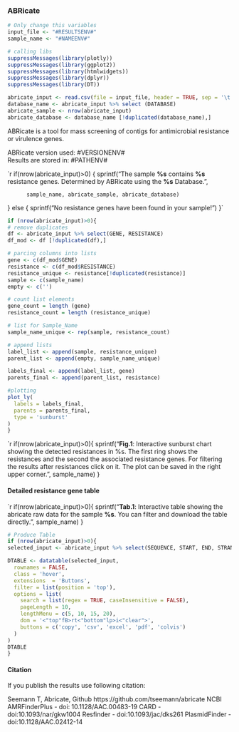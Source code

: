 <!-- Report template, please replace {TOOL}  -->

### ABRicate
 
```r
# Only change this variables
input_file <- "#RESULTSENV#"
sample_name <- "#NAMEENV#"

# calling libs
suppressMessages(library(plotly))
suppressMessages(library(ggplot2))
suppressMessages(library(htmlwidgets))
suppressMessages(library(dplyr))
suppressMessages(library(DT))

abricate_input <- read.csv(file = input_file, header = TRUE, sep = '\t', check.names=FALSE)
database_name <- abricate_input %>% select (DATABASE)
abricate_sample <- nrow(abricate_input)
abricate_database <- database_name [!duplicated(database_name),]
```
ABRicate is a tool for mass screening of contigs for antimicrobial resistance or virulence genes.  

ABRicate version used: #VERSIONENV#  
Results are stored in: #PATHENV#  


`r if(nrow(abricate_input)>0) { 
  sprintf("The sample **%s** contains **%s** resistance genes.\n
          Determined by ABRicate using the **%s** Database.",

          sample_name, abricate_sample, abricate_database)
} else { 
  sprintf("No resistance genes have been found in your sample!")
}`

```r
if (nrow(abricate_input)>0){
# remove duplicates
df <- abricate_input %>% select(GENE, RESISTANCE)
df_mod <- df [!duplicated(df),]

# parcing columns into lists
gene <- c(df_mod$GENE)
resistance <- c(df_mod$RESISTANCE)
resistance_unique <- resistance[!duplicated(resistance)]
sample <- c(sample_name)
empty <- c('')

# count list elements
gene_count = length (gene)
resistance_count = length (resistance_unique)

# list for Sample_Name
sample_name_unique <- rep(sample, resistance_count)

# append lists
label_list <- append(sample, resistance_unique)
parent_list <- append(empty, sample_name_unique)

labels_final <- append(label_list, gene)
parents_final <- append(parent_list, resistance)

#plotting
plot_ly(
  labels = labels_final,
  parents = parents_final,
  type = 'sunburst'
)
}
```
`r if(nrow(abricate_input)>0){ 
  sprintf("**Fig.1**: Interactive sunburst chart showing the detected resistances in %s. The first ring shows the resistances and the second the associated resistance genes.
For filtering the results after resistances click on it. The plot can be saved in the right upper corner.",
sample_name)
}

#### **Detailed resistance gene table**
`r if(nrow(abricate_input)>0){ 
  sprintf("**Tab.1**: Interactive table showing the abricate raw data for the sample **%s**. You can filter and download the table directly.",
  sample_name)
}
  
```r
# Produce Table
if (nrow(abricate_input)>0){
selected_input <- abricate_input %>% select(SEQUENCE, START, END, STRAND, GENE, ACCESSION, PRODUCT, RESISTANCE)

DTABLE <- datatable(selected_input, 
  rownames = FALSE, 
  class = 'hover', 
  extensions  = 'Buttons', 
  filter = list(position = 'top'),
  options = list(
    search = list(regex = TRUE, caseInsensitive = FALSE),
    pageLength = 10,
    lengthMenu = c(5, 10, 15, 20),
    dom = '<"top"fB>rt<"bottom"lp>i<"clear">', 
    buttons = c('copy', 'csv', 'excel', 'pdf', 'colvis')
  )
)
DTABLE 
}
```

#### **Citation**
If you publish the results use following citation:

Seemann T, Abricate, Github https://github.com/tseemann/abricate
NCBI AMRFinderPlus - doi: 10.1128/AAC.00483-19
CARD - doi:10.1093/nar/gkw1004
Resfinder - doi:10.1093/jac/dks261
PlasmidFinder - doi:10.1128/AAC.02412-14
